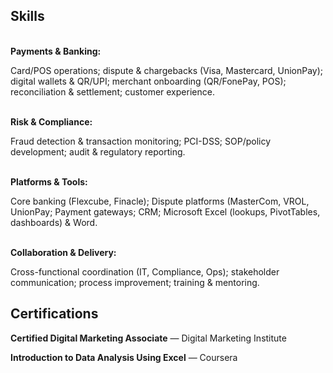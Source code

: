 Skills
---
\
**Payments & Banking:**

Card/POS operations; dispute & chargebacks (Visa, Mastercard, UnionPay); digital wallets & QR/UPI; merchant onboarding (QR/FonePay, POS); reconciliation & settlement; customer experience.

\
**Risk & Compliance:**

Fraud detection & transaction monitoring; PCI-DSS; SOP/policy development; audit & regulatory reporting.

\
**Platforms & Tools:**

Core banking (Flexcube, Finacle); Dispute platforms (MasterCom, VROL, UnionPay; Payment gateways; CRM; Microsoft Excel (lookups, PivotTables, dashboards) & Word.

\
**Collaboration & Delivery:**

Cross-functional coordination (IT, Compliance, Ops); stakeholder communication; process improvement; training & mentoring.

Certifications
---
**Certified Digital Marketing Associate** — Digital Marketing Institute

**Introduction to Data Analysis Using Excel** — Coursera
